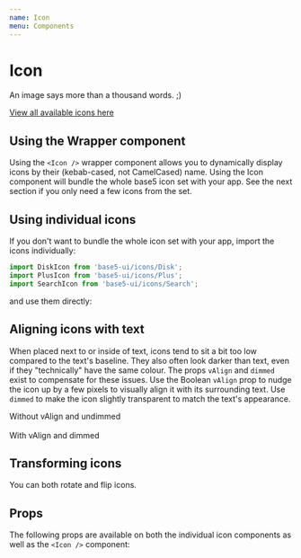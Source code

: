 ```yaml
---
name: Icon
menu: Components
---
```



# Icon

An image says more than a thousand words. ;)

[View all available icons here](/src-icons-readme)

## Using the Wrapper component

Using the `<Icon />` wrapper component allows you to dynamically display icons by their (kebab-cased, not CamelCased) name. Using the Icon component will bundle the whole base5 icon set with your app. See the next section if you only need a few icons from the set.

<Playground>
	<Icon name="disk" />
	<Icon name="plus" />
	<Text as="div" size="xxl">
		<Icon name="search" />
		<Icon name="search" scale={0} />
	</Text>
</Playground>

## Using individual icons

If you don't want to bundle the whole icon set with your app, import the icons individually:

```js
import DiskIcon from 'base5-ui/icons/Disk';
import PlusIcon from 'base5-ui/icons/Plus';
import SearchIcon from 'base5-ui/icons/Search';
```

and use them directly:

<Playground>
	<DiskIcon />
	<PlusIcon />
	<SearchIcon />
</Playground>

## Aligning icons with text

When placed next to or inside of text, icons tend to sit a bit too low compared to the text's baseline. They also often look darker than text, even if they "technically" have the same colour. The props `vAlign` and `dimmed` exist to compensate for these issues. Use the Boolean `vAlign` prop to nudge the icon up by a few pixels to visually align it with its surrounding text. Use `dimmed` to make the icon slightly transparent to match the text's appearance.

<Playground>
	<PlusIcon /> Without vAlign and undimmed
	<br />
	<br />
	<PlusIcon vAlign dimmed /> With vAlign and dimmed
</Playground>

## Transforming icons

You can both rotate and flip icons.

<Playground>
	<ArrowIcon rotate={90} />
	<ArrowIcon rotate={90} />
	<ArrowIcon rotate={-90} />
	<ArrowIcon rotate={-90} />
	<ArrowIcon />
	<ArrowIcon flip="x" />
	<ArrowIcon />
	<ArrowIcon flip="x" />
	<InfoIcon />
	<XIcon />
</Playground>

## Props

The following props are available on both the individual icon components as well as the `<Icon />` component:

<Props of={Icon} />
